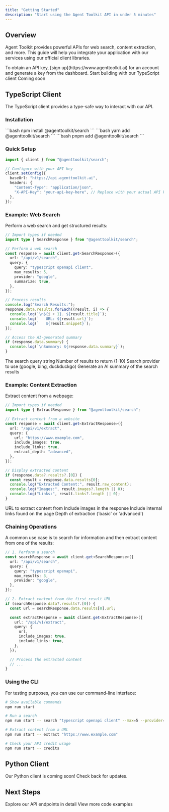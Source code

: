 ```yaml
---
title: "Getting Started"
description: "Start using the Agent Toolkit API in under 5 minutes"
---
```


## Overview

Agent Toolkit provides powerful APIs for web search, content extraction, and more. This guide will help you integrate your application with our services using our official client libraries.

<Note>
  To obtain an API key, [sign up](https://www.agenttoolkit.ai) for an account
  and generate a key from the dashboard.
</Note>

<CardGroup cols="2">
  <Card title="TypeScript Client" icon="js" href="#typescript-client">
    Start building with our TypeScript client
  </Card>
  <Card
    title="Python Client"
    icon="python"
    color="#4B8BBE"
    href="#python-client"
  >
    Coming soon
  </Card>
</CardGroup>

## TypeScript Client

The TypeScript client provides a type-safe way to interact with our API.

### Installation

<Tabs>
  <Tab title="npm">
```bash
npm install @agenttoolkit/search
```
  </Tab>
  <Tab title="yarn">
```bash
yarn add @agenttoolkit/search
```
  </Tab>
  <Tab title="pnpm">
```bash
pnpm add @agenttoolkit/search
```
  </Tab>
</Tabs>

### Quick Setup

```typescript
import { client } from "@agenttoolkit/search";

// Configure with your API key
client.setConfig({
  baseUrl: "https://api.agenttoolkit.ai",
  headers: {
    "Content-Type": "application/json",
    "X-API-Key": "your-api-key-here", // Replace with your actual API key
  },
});
```

### Example: Web Search

Perform a web search and get structured results:

```typescript
// Import types if needed
import type { SearchResponse } from "@agenttoolkit/search";

// Perform a web search
const response = await client.get<SearchResponse>({
  url: "/api/v1/search",
  query: {
    query: "typescript openapi client",
    max_results: 5,
    provider: "google",
    summarize: true,
  },
});

// Process results
console.log("Search Results:");
response.data.results.forEach((result, i) => {
  console.log(`\n${i + 1}. ${result.title}`);
  console.log(`   URL: ${result.url}`);
  console.log(`   ${result.snippet}`);
});

// Access the AI-generated summary
if (response.data.summary) {
  console.log(`\nSummary: ${response.data.summary}`);
}
```

<ParamField query="query" type="string" required>
  The search query string
</ParamField>

<ParamField query="max_results" default="5" type="number">
  Number of results to return (1-10)
</ParamField>

<ParamField query="provider" default="google" type="string">
  Search provider to use (google, bing, duckduckgo)
</ParamField>

<ParamField query="summarize" default="false" type="boolean">
  Generate an AI summary of the search results
</ParamField>

### Example: Content Extraction

Extract content from a webpage:

```typescript
// Import types if needed
import type { ExtractResponse } from "@agenttoolkit/search";

// Extract content from a website
const response = await client.get<ExtractResponse>({
  url: "/api/v1/extract",
  query: {
    url: "https://www.example.com",
    include_images: true,
    include_links: true,
    extract_depth: "advanced",
  },
});

// Display extracted content
if (response.data?.results?.[0]) {
  const result = response.data.results[0];
  console.log("Extracted Content:", result.raw_content);
  console.log("Images:", result.images?.length || 0);
  console.log("Links:", result.links?.length || 0);
}
```

<ParamField query="url" type="string" required>
  URL to extract content from
</ParamField>

<ParamField query="include_images" default="false" type="boolean">
  Include images in the response
</ParamField>

<ParamField query="include_links" default="false" type="boolean">
  Include internal links found on the page
</ParamField>

<ParamField query="extract_depth" default="basic" type="string">
  Depth of extraction ('basic' or 'advanced')
</ParamField>

### Chaining Operations

A common use case is to search for information and then extract content from one of the results:

```typescript
// 1. Perform a search
const searchResponse = await client.get<SearchResponse>({
  url: "/api/v1/search",
  query: {
    query: "typescript openapi",
    max_results: 3,
    provider: "google",
  },
});

// 2. Extract content from the first result URL
if (searchResponse.data?.results?.[0]) {
  const url = searchResponse.data.results[0].url;

  const extractResponse = await client.get<ExtractResponse>({
    url: "/api/v1/extract",
    query: {
      url,
      include_images: true,
      include_links: true,
    },
  });

  // Process the extracted content
  // ...
}
```

### Using the CLI

For testing purposes, you can use our command-line interface:

```bash
# Show available commands
npm run start

# Run a search
npm run start -- search "typescript openapi client" --max=5 --provider=google --summarize=true

# Extract content from a URL
npm run start -- extract "https://www.example.com"

# Check your API credit usage
npm run start -- credits
```

## Python Client

<Info>Our Python client is coming soon! Check back for updates.</Info>

## Next Steps

<CardGroup cols="2">
  <Card title="API Reference" icon="book" href="/api-reference/search">
    Explore our API endpoints in detail
  </Card>
  <Card title="Examples" icon="code" href="/examples">
    View more code examples
  </Card>
</CardGroup>